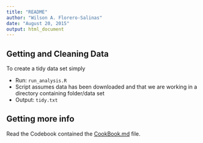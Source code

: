 ```yaml
---
title: "README"
author: "Wilson A. Florero-Salinas"
date: "August 20, 2015"
output: html_document
---
```


## Getting and Cleaning Data
 
To create a tidy data set simply

- Run:    `run_analysis.R`
- Script assumes data has been downloaded and that we are working in a directory containing folder/data set
- Output: `tidy.txt` 

## Getting more info

Read the Codebook contained the [CookBook.md](https://github.com/WFSalinas/GettingAndCleaningDataProject/blob/master/Codebook.md)
file.
